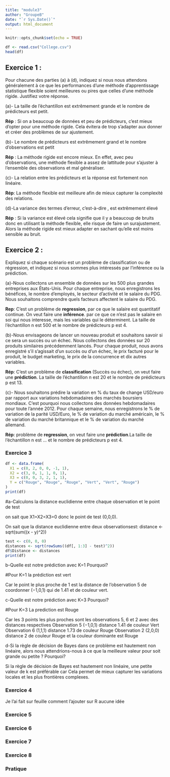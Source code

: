 ---
title: "module3"
author: "GroupeB"
date: "`r Sys.Date()`"
output: html_document
---

```{r setup, include=FALSE}
knitr::opts_chunk$set(echo = TRUE)
```


```{r importation-dataset}
df <- read.csv("College.csv")
head(df)
```

## Exercice 1 :

Pour chacune des parties (a) à (d), indiquez si nous nous attendons généralement à ce que les performances d’une méthode d’apprentissage statistique flexible soient meilleures ou pires que celles d’une méthode rigide. Justifiez votre réponse.

(a)- La taille de l’échantillon 
est extrêmement grande et le nombre de prédicteurs 
est petit.

**Rép** : Si on a beaucoup de données et peu de prédicteurs, c'est mieux d'opter pour une méthode rigide. Cela évitera 
de trop s'adapter aux donner et créer des problèmes de sur ajustement.

(b)- Le nombre de prédicteurs 
est extrêmement grand et le nombre d’observations 
est petit

**Rép** : La méthode rigide est encore mieux. En effet, avec peu d'observations, une méthode flexible a 
assez de lattitude pour s'ajuster à l'ensemble des observations et mal généraliser. 

(c)- La relation entre les prédicteurs et la réponse est fortement non linéaire.

**Rép**: La méthode flexible est meilleure afin de mieux capturer la complexité des relations.

(d)-La variance des termes d’erreur, c’est-à-dire 
, est extrêmement élevé

**Rép** : Si la variance est élevé cela signifie que il y a beaucoup de bruits donc en utilisant la méthode flexible, elle risque de faire un surajustement. Alors la méthode rigide est mieux adapter en sachant qu'elle est moins sensible au bruit.


## Exercice 2 :

Expliquez si chaque scénario est un problème de classification ou de régression, et indiquez si nous sommes plus intéressés par l’inférence ou la prédiction. 


(a)-Nous collectons un ensemble de données sur les 500 plus grandes entreprises aux États-Unis. Pour chaque entreprise, nous enregistrons les bénéfices, le nombre d’employés, le secteur d’activité et le salaire du PDG. Nous souhaitons comprendre quels facteurs affectent le salaire du PDG.

**Rep**: C'est un problème de **regression**, par ce que le salaire est quantitatif continue.
On veut faire une **inférence**. par ce que ce n'est pas le salaire en soi qui nous interesse, mais les variables qui le
déterminent. La taille de l'échantillon n est 500 et le nombre de prédicteurs p est 4.

(b)-Nous envisageons de lancer un nouveau produit et souhaitons savoir si ce sera un succès ou un échec. Nous collectons des données sur 20 produits similaires précédemment lancés. Pour chaque produit, nous avons enregistré s’il s’agissait d’un succès ou d’un échec, le prix facturé pour le produit, le budget marketing, le prix de la concurrence et dix autres variables. 

**Rép**: C'est  un problème de **classification** (Succès ou échec), on veut faire une **prédiction**. La taille de l'échantillon n est 20 et le nombre de prédicteurs p est 13.

(c)- Nous souhaitons prédire la variation en % du taux de change USD/euro par rapport aux variations hebdomadaires des marchés boursiers mondiaux. C’est pourquoi nous collectons des données hebdomadaires pour toute l’année 2012. Pour chaque semaine, nous enregistrons le % de variation de la parité USD/Euro, le % de variation du marché américain, le % de variation du marché britannique et le % de variation du marché allemand.

**Rép**: problème de **regression**, on veut faire une **prédiction**.La taille de l'échantillon n est ... et le nombre de prédicteurs p est 4.

### Exercice 3

```{r}
df <- data.frame(
  X1 = c(0, 2, 0, 0, -1, 1),
  X2 = c(3, 0, 1, 1, 0, 1),
  X3 = c(0, 0, 3, 2, 1, 1),
  Y = c("Rouge", "Rouge", "Rouge", "Vert", "Vert", "Rouge")
)
print(df)
```

#a-Calculons la distance euclidienne entre chaque observation et le point de test

on sait que X1=X2=X3=0 donc le point de test (0,0,0). 

On sait que la distance euclidienne entre deux observationsest: distance <- sqrt(sum((x - y)^2))


```{r}
test <- c(0, 0, 0)
distances <- sqrt(rowSums((df[, 1:3] - test)^2))
df$Distance <- distances
print(df)
```
b-Quelle est notre prédiction avec K=1 Pourquoi?

#Pour K=1  la prédiction est  vert

Car le point le plus proche de 1 est la distance de l'observation 5 de coordonner (−1,0,1)  qui de 1.41  et de couleur vert.

c-Quelle est notre prédiction avec K=3 Pourquoi?

#Pour K=3  La prediction est  Rouge 

Car les 3 points les plus proches sont les observations 5, 6 et 2 avec des distances respectives
Observation 5 (−1,0,1) distance 1.41 de couleur  Vert
Observation 6 (1,1,1) distance 1.73 de couleur Rouge
Observation 2 (2,0,0) distance 2 de couleur Rouge 
et la couleur dominante est Rouge

d-Si la règle de décision de Bayes dans ce problème est hautement non linéaire, alors nous attendrions-nous à ce que la meilleure valeur pour soit grande ou petite ? Pourquoi?

Si la règle de décision de Bayes est hautement non linéaire, une petite valeur de k est préférable car Cela permet de mieux capturer les variations locales et les plus  frontières complexes.

### Exercice 4 
Je l'ai fait sur feuille comment l'ajouter sur R aucune idée 

### Exercice 5 

### Exercice 6

### Exercice 7 

### Exercice 8

### Pratique


